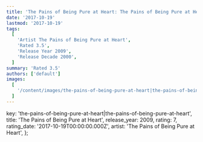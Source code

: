 ```yaml
---
title: 'The Pains of Being Pure at Heart: The Pains of Being Pure at Heart (2009)'
date: '2017-10-19'
lastmod: '2017-10-19'
tags:
  [
    'Artist The Pains of Being Pure at Heart',
    'Rated 3.5',
    'Release Year 2009',
    'Release Decade 2000',
  ]
summary: 'Rated 3.5'
authors: ['default']
images:
  [
    '/content/images/the-pains-of-being-pure-at-heart|the-pains-of-being-pure-at-heart.jpg',
  ]
---
```


  key: 'the-pains-of-being-pure-at-heart|the-pains-of-being-pure-at-heart',
  title: 'The Pains of Being Pure at Heart',
  release_year: 2009,
  rating: 7,
  rating_date: '2017-10-19T00:00:00.000Z',
  artist: 'The Pains of Being Pure at Heart',
};

<MusicRating data={data} />
